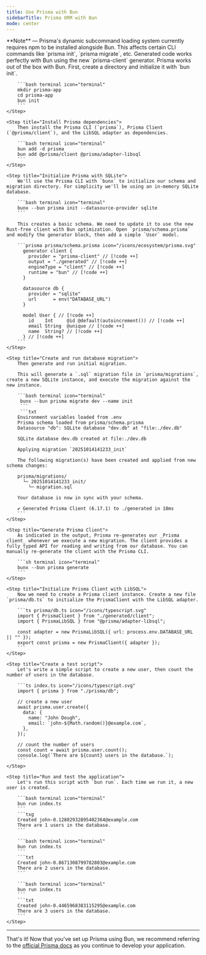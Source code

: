 ---
title: Use Prisma with Bun
sidebarTitle: Prisma ORM with Bun
mode: center
---

<Note>
  **Note** — Prisma's dynamic subcommand loading system currently requires npm to be installed alongside Bun. This
  affects certain CLI commands like `prisma init`, `prisma migrate`, etc. Generated code works perfectly with Bun using
  the new `prisma-client` generator.
</Note>

<Steps>
	<Step title="Create a new project">
		Prisma works out of the box with Bun. First, create a directory and initialize it with `bun init`.

    	```bash terminal icon="terminal"
    	mkdir prisma-app
    	cd prisma-app
    	bun init
    	```
    </Step>

    <Step title="Install Prisma dependencies">
    	Then install the Prisma CLI (`prisma`), Prisma Client (`@prisma/client`), and the LibSQL adapter as dependencies.

    	```bash terminal icon="terminal"
    	bun add -d prisma
    	bun add @prisma/client @prisma/adapter-libsql
    	```
    </Step>

    <Step title="Initialize Prisma with SQLite">
    	We'll use the Prisma CLI with `bunx` to initialize our schema and migration directory. For simplicity we'll be using an in-memory SQLite database.

    	```bash terminal icon="terminal"
    	bunx --bun prisma init --datasource-provider sqlite
    	```

    	This creates a basic schema. We need to update it to use the new Rust-free client with Bun optimization. Open `prisma/schema.prisma` and modify the generator block, then add a simple `User` model.

    	```prisma prisma/schema.prisma icon="/icons/ecosystem/prisma.svg"
    	  generator client {
    	    provider = "prisma-client" // [!code ++]
    	    output = "./generated" // [!code ++]
    	    engineType = "client" // [!code ++]
    	    runtime = "bun" // [!code ++]
    	  }

    	  datasource db {
    	    provider = "sqlite"
    	    url      = env("DATABASE_URL")
    	  }

    	  model User { // [!code ++]
    	    id    Int     @id @default(autoincrement()) // [!code ++]
    	    email String  @unique // [!code ++]
    	    name  String? // [!code ++]
    	  } // [!code ++]
    	```
    </Step>

    <Step title="Create and run database migration">
    	Then generate and run initial migration.

    	This will generate a `.sql` migration file in `prisma/migrations`, create a new SQLite instance, and execute the migration against the new instance.

    	```bash terminal icon="terminal"
    	 bunx --bun prisma migrate dev --name init
    	 ```
    	 ```txt
    	Environment variables loaded from .env
    	Prisma schema loaded from prisma/schema.prisma
    	Datasource "db": SQLite database "dev.db" at "file:./dev.db"

    	SQLite database dev.db created at file:./dev.db

    	Applying migration `20251014141233_init`

    	The following migration(s) have been created and applied from new schema changes:

    	prisma/migrations/
    	  └─ 20251014141233_init/
    	    └─ migration.sql

    	Your database is now in sync with your schema.

    	✔ Generated Prisma Client (6.17.1) to ./generated in 18ms
    	```
    </Step>

    <Step title="Generate Prisma Client">
    	As indicated in the output, Prisma re-generates our _Prisma client_ whenever we execute a new migration. The client provides a fully typed API for reading and writing from our database. You can manually re-generate the client with the Prisma CLI.

    	```sh terminal icon="terminal"
    	bunx --bun prisma generate
    	```
    </Step>

    <Step title="Initialize Prisma Client with LibSQL">
    	Now we need to create a Prisma client instance. Create a new file `prisma/db.ts` to initialize the PrismaClient with the LibSQL adapter.

    	```ts prisma/db.ts icon="/icons/typescript.svg"
    	import { PrismaClient } from "./generated/client";
    	import { PrismaLibSQL } from "@prisma/adapter-libsql";

    	const adapter = new PrismaLibSQL({ url: process.env.DATABASE_URL || "" });
    	export const prisma = new PrismaClient({ adapter });
    	```
    </Step>

    <Step title="Create a test script">
    	Let's write a simple script to create a new user, then count the number of users in the database.

    	```ts index.ts icon="/icons/typescript.svg"
    	import { prisma } from "./prisma/db";

    	// create a new user
    	await prisma.user.create({
    	  data: {
    	    name: "John Dough",
    	    email: `john-${Math.random()}@example.com`,
    	  },
    	});

    	// count the number of users
    	const count = await prisma.user.count();
    	console.log(`There are ${count} users in the database.`);
    	```
    </Step>

    <Step title="Run and test the application">
    	Let's run this script with `bun run`. Each time we run it, a new user is created.

    	```bash terminal icon="terminal"
    	bun run index.ts
    	```
    	```txg
    	Created john-0.12802932895402364@example.com
    	There are 1 users in the database.
    	```

    	```bash terminal icon="terminal"
    	bun run index.ts
    	```
    	```txt
    	Created john-0.8671308799782803@example.com
    	There are 2 users in the database.
    	```

    	```bash terminal icon="terminal"
    	bun run index.ts
    	```
    	```txt
    	Created john-0.4465968383115295@example.com
    	There are 3 users in the database.
    	```
    </Step>

</Steps>

---

That's it! Now that you've set up Prisma using Bun, we recommend referring to the [official Prisma docs](https://www.prisma.io/docs/concepts/components/prisma-client) as you continue to develop your application.
